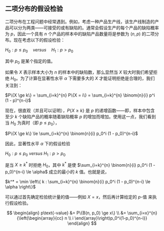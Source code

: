 ## 二项分布的假设检验
二项分布在工程问题中经常遇到。例如，考虑一种产品生产线，该生产线制造的产品可以分为两类——可接受的或有缺陷的。通常会假设生产的每个产品的缺陷概率为 $p$，因此一个具有 $n$ 个产品的样本中的缺陷产品数量将是参数为 $(n, p)$ 的二项分布。现在考虑以下的假设检验：

$H_0 : p \le p_0 \quad versus \quad H_1 : p > p_0$

其中 $p_0$ 是某个指定的值。

如果令 $X$ 表示样本大小为 $n$ 的样本中的缺陷数，那么显然当 $X$ 较大时我们希望拒绝 $H_0$。为了计算在显著性水平 $\alpha$ 下需要多大的 $X$ 才能证明拒绝是合理的，我们关注到：

$P\{X \ge k\} = \sum_{i=k}^{n} P\{X = i\} = \sum_{i=k}^{n} \binom{n}{i} p^i (1 - p)^{n-i}$

现在，很直观（并且可以证明），$P\{X \ge k\}$ 是 $p$ 的递增函数——即，样本中包含至少 $k$ 个缺陷产品的概率随着缺陷概率 $p$ 的增加而增加。使用这一点，我们看到当 $H_0$ 为真时（即 $p \le p_0$），

$P\{X \ge k\} \le \sum_{i=k}^{n} \binom{n}{i} p_0^i (1 - p_0)^{n-i}$

因此，显著性水平 $\alpha$ 下的假设检验

$H_0 : p \le p_0$ $versus$ $H_1 : p > p_0$ 

是当 $X \ge k^*$ 时拒绝 $H_0$，其中 $k^*$ 是使 $\sum_{i=k}^{n} \binom{n}{i} p_0^i (1 - p_0)^{n-i} \le \alpha$ 成立的最小的 $k$ 值。也就是说，

$k^* = \min \left\{ k : \sum_{i=k}^{n} \binom{n}{i} p_0^i (1 - p_0)^{n-i} \le \alpha \right\}$

可以通过首先确定检验统计量的值——例如 $X = x$，然后再计算给定的 $p$-值 来执行假设检验。

$$
\begin{align}
p\text{-value} &= P\{B(n, p_0) \ge x\} \\
&= \sum_{i=x}^{n}{\left(\begin{array}{cc}  n \\ i  \end{array}\right)p_0^i(1-p_0)^{n-i}}
\end{align}
$$
